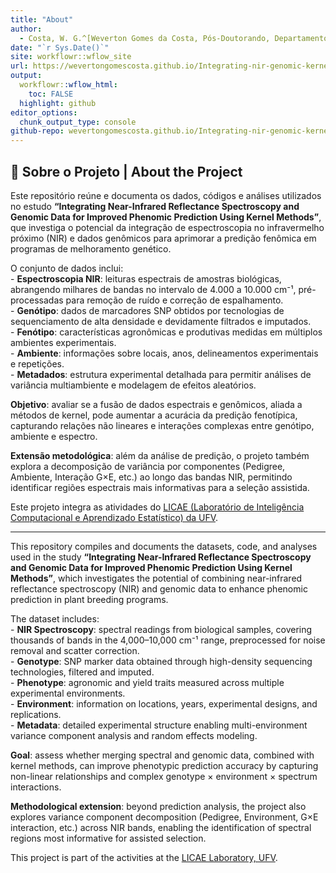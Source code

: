 ```yaml
---
title: "About"
author: 
  - Costa, W. G.^[Weverton Gomes da Costa, Pós-Doutorando, Departamento de Estatística - Universidade Federal de Viçosa, wevertonufv@gmail.com]
date: "`r Sys.Date()`"
site: workflowr::wflow_site
url: https://wevertongomescosta.github.io/Integrating-nir-genomic-kernel/
output:
  workflowr::wflow_html:
    toc: FALSE
  highlight: github
editor_options:
  chunk_output_type: console
github-repo: wevertongomescosta.github.io/Integrating-nir-genomic-kernel/
---
```


## 📌 Sobre o Projeto | About the Project  

Este repositório reúne e documenta os dados, códigos e análises utilizados no estudo **"Integrating Near-Infrared Reflectance Spectroscopy and Genomic Data for Improved Phenomic Prediction Using Kernel Methods"**, que investiga o potencial da integração de espectroscopia no infravermelho próximo (NIR) e dados genômicos para aprimorar a predição fenômica em programas de melhoramento genético.  

O conjunto de dados inclui:  
- **Espectroscopia NIR**: leituras espectrais de amostras biológicas, abrangendo milhares de bandas no intervalo de 4.000 a 10.000 cm⁻¹, pré-processadas para remoção de ruído e correção de espalhamento.  
- **Genótipo**: dados de marcadores SNP obtidos por tecnologias de sequenciamento de alta densidade e devidamente filtrados e imputados.  
- **Fenótipo**: características agronômicas e produtivas medidas em múltiplos ambientes experimentais.  
- **Ambiente**: informações sobre locais, anos, delineamentos experimentais e repetições.  
- **Metadados**: estrutura experimental detalhada para permitir análises de variância multiambiente e modelagem de efeitos aleatórios.  

**Objetivo**: avaliar se a fusão de dados espectrais e genômicos, aliada a métodos de kernel, pode aumentar a acurácia da predição fenotípica, capturando relações não lineares e interações complexas entre genótipo, ambiente e espectro.  

**Extensão metodológica**: além da análise de predição, o projeto também explora a decomposição de variância por componentes (Pedigree, Ambiente, Interação G×E, etc.) ao longo das bandas NIR, permitindo identificar regiões espectrais mais informativas para a seleção assistida.  

Este projeto integra as atividades do [LICAE (Laboratório de Inteligência Computacional e Aprendizado Estatístico) da UFV](https://www.licae.ufv.br/).

---

This repository compiles and documents the datasets, code, and analyses used in the study **"Integrating Near-Infrared Reflectance Spectroscopy and Genomic Data for Improved Phenomic Prediction Using Kernel Methods"**, which investigates the potential of combining near-infrared reflectance spectroscopy (NIR) and genomic data to enhance phenomic prediction in plant breeding programs.  

The dataset includes:  
- **NIR Spectroscopy**: spectral readings from biological samples, covering thousands of bands in the 4,000–10,000 cm⁻¹ range, preprocessed for noise removal and scatter correction.  
- **Genotype**: SNP marker data obtained through high-density sequencing technologies, filtered and imputed.  
- **Phenotype**: agronomic and yield traits measured across multiple experimental environments.  
- **Environment**: information on locations, years, experimental designs, and replications.  
- **Metadata**: detailed experimental structure enabling multi-environment variance component analysis and random effects modeling.  

**Goal**: assess whether merging spectral and genomic data, combined with kernel methods, can improve phenotypic prediction accuracy by capturing non-linear relationships and complex genotype × environment × spectrum interactions.  

**Methodological extension**: beyond prediction analysis, the project also explores variance component decomposition (Pedigree, Environment, G×E interaction, etc.) across NIR bands, enabling the identification of spectral regions most informative for assisted selection.  

This project is part of the activities at the [LICAE Laboratory, UFV](https://www.licae.ufv.br/).
